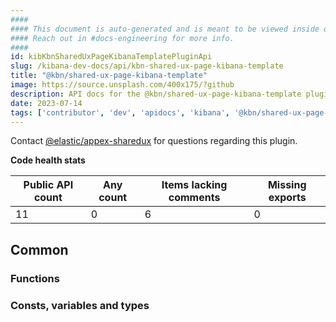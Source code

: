 ```yaml
---
####
#### This document is auto-generated and is meant to be viewed inside our experimental, new docs system.
#### Reach out in #docs-engineering for more info.
####
id: kibKbnSharedUxPageKibanaTemplatePluginApi
slug: /kibana-dev-docs/api/kbn-shared-ux-page-kibana-template
title: "@kbn/shared-ux-page-kibana-template"
image: https://source.unsplash.com/400x175/?github
description: API docs for the @kbn/shared-ux-page-kibana-template plugin
date: 2023-07-14
tags: ['contributor', 'dev', 'apidocs', 'kibana', '@kbn/shared-ux-page-kibana-template']
---
```




Contact [@elastic/appex-sharedux](https://github.com/orgs/elastic/teams/appex-sharedux) for questions regarding this plugin.

**Code health stats**

| Public API count  | Any count | Items lacking comments | Missing exports |
|-------------------|-----------|------------------------|-----------------|
| 11 | 0 | 6 | 0 |

## Common

### Functions
<DocDefinitionList data={kbnSharedUxPageKibanaTemplateObj.common.functions}/>

### Consts, variables and types
<DocDefinitionList data={kbnSharedUxPageKibanaTemplateObj.common.misc}/>

